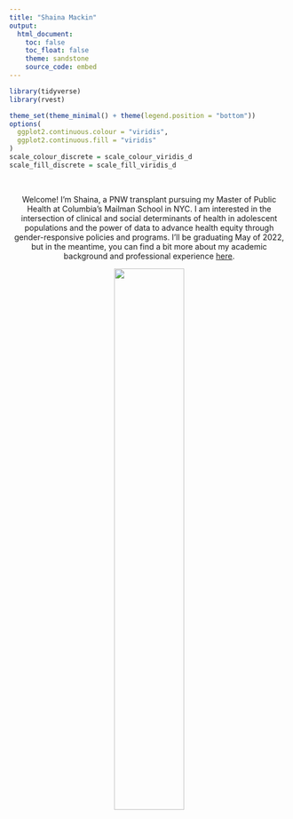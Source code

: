 ```yaml
---
title: "Shaina Mackin"
output: 
  html_document:
    toc: false
    toc_float: false
    theme: sandstone
    source_code: embed 
---
```

``` r
library(tidyverse)
library(rvest)

theme_set(theme_minimal() + theme(legend.position = "bottom"))
options(
  ggplot2.continuous.colour = "viridis",
  ggplot2.continuous.fill = "viridis"
)
scale_colour_discrete = scale_colour_viridis_d
scale_fill_discrete = scale_fill_viridis_d

```

<p>&nbsp;</p>
<p align="center">
Welcome! I'm Shaina, a PNW transplant pursuing my Master of Public Health at Columbia's Mailman School in NYC. I am interested in the intersection of clinical and social determinants of health in adolescent populations and the power of data to advance health equity through gender-responsive policies and programs. I'll be graduating May of 2022, but in the meantime, you can find a bit more about my academic background and professional experience [here](about.html). 
</p>
<p align="center">
  <img width = 50% src="images/shainamackinheadshot.jpeg">
</p>
